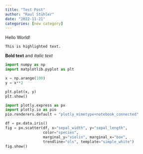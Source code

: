 ```yaml
---
title: "Test Post"
author: "Raul Stühler"
date: "2022-11-21"
categories: [new category]
---
```


Hello World!

    This is highlighted text.

**Bold text** and *italic text*

```python

import numpy as np
import matplotlib.pyplot as plt

x = np.arange(100)
y = x**2

plt.plot(x, y)
plt.show()

```

```python

import plotly.express as px
import plotly.io as pio
pio.renderers.default = "plotly_mimetype+notebook_connected"

df = px.data.iris()
fig = px.scatter(df, x="sepal_width", y="sepal_length", 
                 color="species", 
                 marginal_y="violin", marginal_x="box", 
                 trendline="ols", template="simple_white")
fig.show()
```